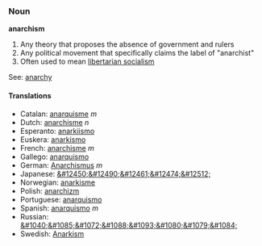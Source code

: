 ===Noun===
'''anarchism'''

# Any theory that proposes the absence of government and rulers
# Any political movement that specifically claims the label of "anarchist"
# Often used to mean [[libertarian socialism]]

See: [[anarchy]]
====Translations====
*Catalan: [[anarquisme]] ''m''
*Dutch: [[anarchisme]] ''n''
*Esperanto: [[anarkiismo]]
*Euskera: [[anarkismo]]
*French: [[anarchisme]] ''m''
*Gallego: [[anarquismo]]
*German: [[Anarchismus]] ''m''
*Japanese: [[&#12450;&#12490;&#12461;&#12474;&#12512;]]
*Norwegian: [[anarkisme]]
*Polish: [[anarchizm]]
*Portuguese: [[anarquismo]]
*Spanish: [[anarquismo]] ''m''
*Russian: [[&#1040;&#1085;&#1072;&#1088;&#1093;&#1080;&#1079;&#1084;]]
*Swedish: [[Anarkism]]